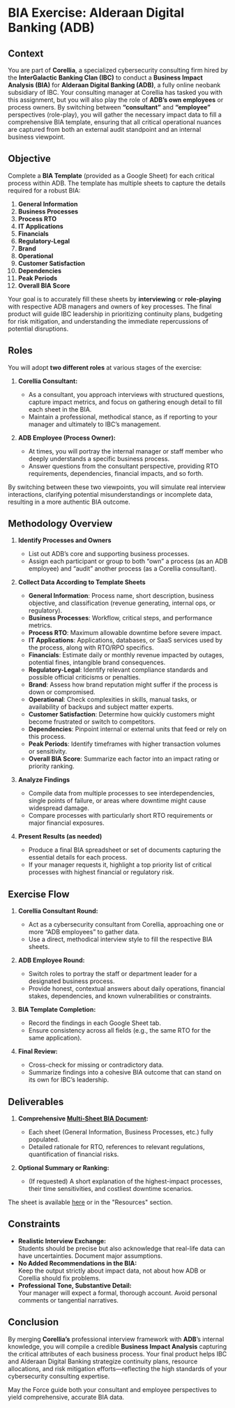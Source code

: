 # BIA Exercise: Alderaan Digital Banking (ADB)

## Context

You are part of **Corellia**, a specialized cybersecurity consulting firm hired by the **InterGalactic Banking Clan (IBC)** to conduct a **Business Impact Analysis (BIA)** for **Alderaan Digital Banking (ADB)**, a fully online neobank subsidiary of IBC. Your consulting manager at Corellia has tasked you with this assignment, but you will also play the role of **ADB’s own employees** or process owners. By switching between **“consultant”** and **“employee”** perspectives (role-play), you will gather the necessary impact data to fill a comprehensive BIA template, ensuring that all critical operational nuances are captured from both an external audit standpoint and an internal business viewpoint.

## Objective

Complete a **BIA Template** (provided as a Google Sheet) for each critical process within ADB. The template has multiple sheets to capture the details required for a robust BIA:

1. **General Information**
2. **Business Processes**
3. **Process RTO**
4. **IT Applications**
5. **Financials**
6. **Regulatory-Legal**
7. **Brand**
8. **Operational**
9. **Customer Satisfaction**
10. **Dependencies**
11. **Peak Periods**
12. **Overall BIA Score**

Your goal is to accurately fill these sheets by **interviewing** or **role-playing** with respective ADB managers and owners of key processes. The final product will guide IBC leadership in prioritizing continuity plans, budgeting for risk mitigation, and understanding the immediate repercussions of potential disruptions.

## Roles

You will adopt **two different roles** at various stages of the exercise:

1. **Corellia Consultant:**
    - As a consultant, you approach interviews with structured questions, capture impact metrics, and focus on gathering enough detail to fill each sheet in the BIA.
    - Maintain a professional, methodical stance, as if reporting to your manager and ultimately to IBC’s management.

2. **ADB Employee (Process Owner):**
    - At times, you will portray the internal manager or staff member who deeply understands a specific business process.
    - Answer questions from the consultant perspective, providing RTO requirements, dependencies, financial impacts, and so forth.

By switching between these two viewpoints, you will simulate real interview interactions, clarifying potential misunderstandings or incomplete data, resulting in a more authentic BIA outcome.

## Methodology Overview

1. **Identify Processes and Owners**
    - List out ADB’s core and supporting business processes.
    - Assign each participant or group to both “own” a process (as an ADB employee) and “audit” another process (as a Corellia consultant).

2. **Collect Data According to Template Sheets**
    - **General Information**: Process name, short description, business objective, and classification (revenue generating, internal ops, or regulatory).
    - **Business Processes**: Workflow, critical steps, and performance metrics.
    - **Process RTO**: Maximum allowable downtime before severe impact.
    - **IT Applications**: Applications, databases, or SaaS services used by the process, along with RTO/RPO specifics.
    - **Financials**: Estimate daily or monthly revenue impacted by outages, potential fines, intangible brand consequences.
    - **Regulatory-Legal**: Identify relevant compliance standards and possible official criticisms or penalties.
    - **Brand**: Assess how brand reputation might suffer if the process is down or compromised.
    - **Operational**: Check complexities in skills, manual tasks, or availability of backups and subject matter experts.
    - **Customer Satisfaction**: Determine how quickly customers might become frustrated or switch to competitors.
    - **Dependencies**: Pinpoint internal or external units that feed or rely on this process.
    - **Peak Periods**: Identify timeframes with higher transaction volumes or sensitivity.
    - **Overall BIA Score**: Summarize each factor into an impact rating or priority ranking.

3. **Analyze Findings**
    - Compile data from multiple processes to see interdependencies, single points of failure, or areas where downtime might cause widespread damage.
    - Compare processes with particularly short RTO requirements or major financial exposures.

4. **Present Results (as needed)**
    - Produce a final BIA spreadsheet or set of documents capturing the essential details for each process.
    - If your manager requests it, highlight a top priority list of critical processes with highest financial or regulatory risk.

## Exercise Flow

1. **Corellia Consultant Round:**
    - Act as a cybersecurity consultant from Corellia, approaching one or more “ADB employees” to gather data.
    - Use a direct, methodical interview style to fill the respective BIA sheets.

2. **ADB Employee Round:**
    - Switch roles to portray the staff or department leader for a designated business process.
    - Provide honest, contextual answers about daily operations, financial stakes, dependencies, and known vulnerabilities or constraints.

3. **BIA Template Completion:**
    - Record the findings in each Google Sheet tab.
    - Ensure consistency across all fields (e.g., the same RTO for the same application).

4. **Final Review:**
    - Cross-check for missing or contradictory data.
    - Summarize findings into a cohesive BIA outcome that can stand on its own for IBC’s leadership.

## Deliverables

1. **Comprehensive [Multi-Sheet BIA Document](https://docs.google.com/spreadsheets/d/14cv1XLjuB7IymCOMj2VZShix5c_iwVB1/copy):**
    - Each sheet (General Information, Business Processes, etc.) fully populated.
    - Detailed rationale for RTO, references to relevant regulations, quantification of financial risks.

2. **Optional Summary or Ranking:**
    - (If requested) A short explanation of the highest-impact processes, their time sensitivities, and costliest downtime scenarios.

<Note type="tip">

The sheet is available [here](https://docs.google.com/spreadsheets/d/14cv1XLjuB7IymCOMj2VZShix5c_iwVB1/copy) or in the "Resources" section.

</Note>

## Constraints

- **Realistic Interview Exchange:**  
  Students should be precise but also acknowledge that real-life data can have uncertainties. Document major assumptions.
- **No Added Recommendations in the BIA:**  
  Keep the output strictly about impact data, not about how ADB or Corellia should fix problems.
- **Professional Tone, Substantive Detail:**  
  Your manager will expect a formal, thorough account. Avoid personal comments or tangential narratives.

## Conclusion

By merging **Corellia’s** professional interview framework with **ADB**’s internal knowledge, you will compile a credible **Business Impact Analysis** capturing the critical attributes of each business process. Your final product helps IBC and Alderaan Digital Banking strategize continuity plans, resource allocations, and risk mitigation efforts—reflecting the high standards of your cybersecurity consulting expertise.

May the Force guide both your consultant and employee perspectives to yield comprehensive, accurate BIA data.

